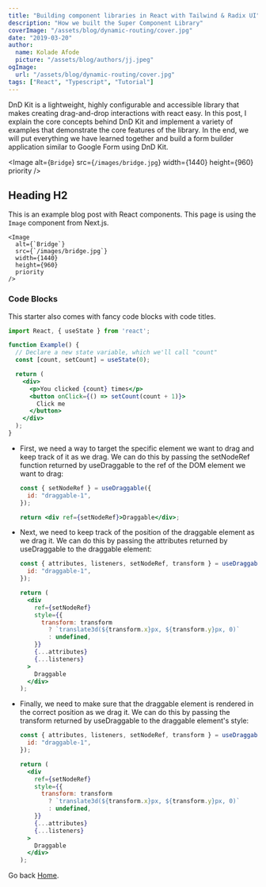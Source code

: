 ```yaml
---
title: "Building component libraries in React with Tailwind & Radix UI"
description: "How we built the Super Component Library"
coverImage: "/assets/blog/dynamic-routing/cover.jpg"
date: "2019-03-20"
author:
  name: Kolade Afode
  picture: "/assets/blog/authors/jj.jpeg"
ogImage:
  url: "/assets/blog/dynamic-routing/cover.jpg"
tags: ["React", "Typescript", "Tutorial"]
---
```


DnD Kit is a lightweight, highly configurable and accessible library that makes creating drag-and-drop interactions with react easy. In this post, I explain the core concepts behind DnD Kit and implement a variety of examples that demonstrate the core features of the library. In the end, we will put everything we have learned together and build a form builder application similar to Google Form using DnD Kit.

<Image
  alt={`Bridge`}
  src={`/images/bridge.jpg`}
  width={1440}
  height={960}
  priority
/>

## Heading H2

This is an example blog post with React components. This page is using the `Image` component from Next.js.

```jsx:example-post.mdx
<Image
  alt={`Bridge`}
  src={`/images/bridge.jpg`}
  width={1440}
  height={960}
  priority
/>
```

### Code Blocks

This starter also comes with fancy code blocks with code titles.

```jsx:example.jsx
import React, { useState } from 'react';

function Example() {
  // Declare a new state variable, which we'll call "count"
  const [count, setCount] = useState(0);

  return (
    <div>
      <p>You clicked {count} times</p>
      <button onClick={() => setCount(count + 1)}>
        Click me
      </button>
    </div>
  );
}
```

- First, we need a way to target the specific element we want to drag and keep track of it as we drag. We can do this by passing the setNodeRef function returned by useDraggable to the ref of the DOM element we want to drag:

  ```jsx
  const { setNodeRef } = useDraggable({
    id: "draggable-1",
  });

  return <div ref={setNodeRef}>Draggable</div>;
  ```

- Next, we need to keep track of the position of the draggable element as we drag it. We can do this by passing the attributes returned by useDraggable to the draggable element:

  ```jsx
  const { attributes, listeners, setNodeRef, transform } = useDraggable({
    id: "draggable-1",
  });

  return (
    <div
      ref={setNodeRef}
      style={{
        transform: transform
          ? `translate3d(${transform.x}px, ${transform.y}px, 0)`
          : undefined,
      }}
      {...attributes}
      {...listeners}
    >
      Draggable
    </div>
  );
  ```

- Finally, we need to make sure that the draggable element is rendered in the correct position as we drag it. We can do this by passing the transform returned by useDraggable to the draggable element's style:

  ```jsx
  const { attributes, listeners, setNodeRef, transform } = useDraggable({
    id: "draggable-1",
  });

  return (
    <div
      ref={setNodeRef}
      style={{
        transform: transform
          ? `translate3d(${transform.x}px, ${transform.y}px, 0)`
          : undefined,
      }}
      {...attributes}
      {...listeners}
    >
      Draggable
    </div>
  );
  ```

Go back [Home](/).
